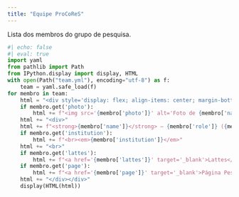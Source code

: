 ```yaml
---
title: "Equipe ProCoReS"
---
```


Lista dos membros do grupo de pesquisa.

```python
#| echo: false
#| eval: true
import yaml
from pathlib import Path
from IPython.display import display, HTML
with open(Path("team.yml"), encoding="utf-8") as f:
    team = yaml.safe_load(f)
for membro in team:
    html = "<div style='display: flex; align-items: center; margin-bottom: 1em;'>"
    if membro.get('photo'):
        html += f"<img src='{membro['photo']}' alt='Foto de {membro['name']}' style='width:70px; height:70px; object-fit:cover; border-radius:50%; margin-right: 1em;'>"
    html += "<div>"
    html += f"<strong>{membro['name']}</strong> — {membro['role']} ({membro['area']})"
    if membro.get('institution'):
        html += f"<br><em>{membro['institution']}</em>"
    html += "<br>"
    if membro.get('lattes'):
        html += f"<a href='{membro['lattes']}' target='_blank'>Lattes</a><br>"
    if membro.get('page'):
        html += f"<a href='{membro['page']}' target='_blank'>Página Pessoal</a>"
    html += "</div></div>"
    display(HTML(html))
```
